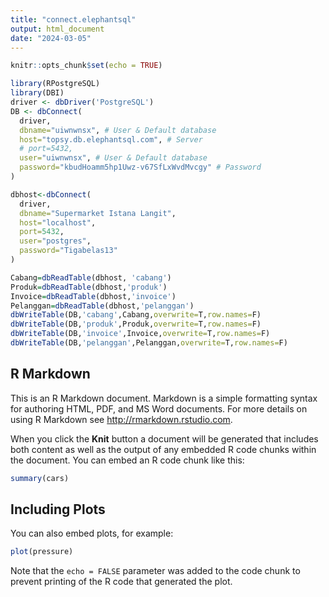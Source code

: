 ```yaml
---
title: "connect.elephantsql"
output: html_document
date: "2024-03-05"
---
```


```r
knitr::opts_chunk$set(echo = TRUE)
```

```r
library(RPostgreSQL)
library(DBI)
driver <- dbDriver('PostgreSQL')
DB <- dbConnect(
  driver,
  dbname="uiwnwnsx", # User & Default database
  host="topsy.db.elephantsql.com", # Server
  # port=5432,
  user="uiwnwnsx", # User & Default database
  password="kbudHoamm5hp1Uwz-v67SfLxWvdMvcgy" # Password
)

dbhost<-dbConnect(
  driver, 
  dbname="Supermarket Istana Langit", 
  host="localhost",
  port=5432,
  user="postgres",
  password="Tigabelas13"
)
```

```r
Cabang=dbReadTable(dbhost, 'cabang')
Produk=dbReadTable(dbhost,'produk')
Invoice=dbReadTable(dbhost,'invoice')
Pelanggan=dbReadTable(dbhost,'pelanggan')
dbWriteTable(DB,'cabang',Cabang,overwrite=T,row.names=F)
dbWriteTable(DB,'produk',Produk,overwrite=T,row.names=F)
dbWriteTable(DB,'invoice',Invoice,overwrite=T,row.names=F)
dbWriteTable(DB,'pelanggan',Pelanggan,overwrite=T,row.names=F)
```


## R Markdown

This is an R Markdown document. Markdown is a simple formatting syntax for authoring HTML, PDF, and MS Word documents. For more details on using R Markdown see <http://rmarkdown.rstudio.com>.

When you click the **Knit** button a document will be generated that includes both content as well as the output of any embedded R code chunks within the document. You can embed an R code chunk like this:

```r
summary(cars)
```

## Including Plots

You can also embed plots, for example:

```r
plot(pressure)
```

Note that the `echo = FALSE` parameter was added to the code chunk to prevent printing of the R code that generated the plot.

